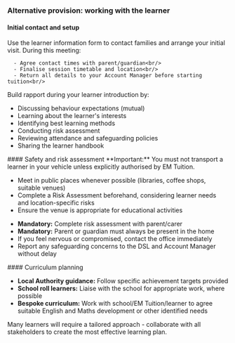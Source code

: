 ### Alternative provision: working with the learner
#### Initial contact and setup
<CardGroup cols={2}>
  <Card title="Meet & greet visit" icon="handshake">
    Use the learner information form to contact families and arrange your initial visit. During this meeting:<br/>
    
      - Agree contact times with parent/guardian<br/>
      - Finalise session timetable and location<br/>
      - Return all details to your Account Manager before starting tuition<br/>
    
  </Card>
  <Card title="Relationship building" icon="users">
    Build rapport during your learner introduction by:
    <ul>
      <li>Discussing behaviour expectations (mutual)</li>
      <li>Learning about the learner's interests</li>
      <li>Identifying best learning methods</li>
      <li>Conducting risk assessment</li>
      <li>Reviewing attendance and safeguarding policies</li>
      <li>Sharing the learner handbook</li>
    </ul>
  </Card>
</CardGroup>
#### Safety and risk assessment
<Warning>
  **Important:** You must not transport a learner in your vehicle unless explicitly authorised by EM Tuition.
</Warning>
<Accordion title="Tuition outside the home">
  <ul>
    <li>Meet in public places whenever possible (libraries, coffee shops, suitable venues)</li>
    <li>Complete a Risk Assessment beforehand, considering learner needs and location-specific risks</li>
    <li>Ensure the venue is appropriate for educational activities</li>
  </ul>
</Accordion>
<Accordion title="Home-based tuition">
  <ul>
    <li><strong>Mandatory:</strong> Complete risk assessment with parent/carer</li>
    <li><strong>Mandatory:</strong> Parent or guardian must always be present in the home</li>
    <li>If you feel nervous or compromised, contact the office immediately</li>
    <li>Report any safeguarding concerns to the DSL and Account Manager without delay</li>
  </ul>
</Accordion>
#### Curriculum planning
<CardGroup cols={1}>
  <Card title="Curriculum guidance" icon="book-open">
    <ul>
      <li><strong>Local Authority guidance:</strong> Follow specific achievement targets provided</li>
      <li><strong>School roll learners:</strong> Liaise with the school for appropriate work, where possible</li>
      <li><strong>Bespoke curriculum:</strong> Work with school/EM Tuition/learner to agree suitable English and Maths development or other identified needs</li>
    </ul>
    <div style={{ marginTop: 12, padding: 12, backgroundColor: 'rgba(59, 130, 246, 0.1)', borderRadius: 8 }}>
      Many learners will require a tailored approach - collaborate with all stakeholders to create the most effective learning plan.
    </div>
  </Card>
</CardGroup>
